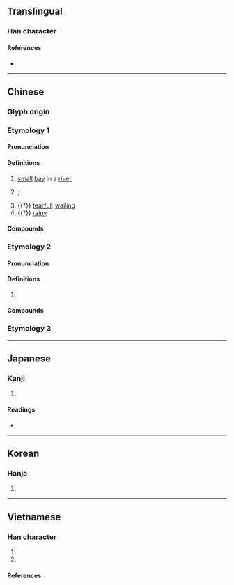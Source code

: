 {{also|沲}}
{{character info}}
==Translingual==

===Han character===
{{Han char|rn=85|rad=水|as=05|sn=8|four=33111|canj=EJP|ids=⿰氵它}}

====References====
* {{Han ref|kx=0613.070|dkj=17243|dj=1006.060|hdz=31594.020|uh=6CB1|ud=27825|bh=AA62|bd=43618}}

----

==Chinese==
{{zh-forms}}

===Glyph origin===
{{Han etym}}
{{Han compound|水|它|ls=psc|c1=s|c2=p|t1=water}}

===Etymology 1===

====Pronunciation====
{{zh-pron
|m=tuó
|c=to4
|mc=1
|oc=1,1
|cat=n,pn,a
}}

====Definitions====
{{zh-hanzi}}

# {{lb|zh|dialectal}} [[small]] [[bay]] in a [[river]] {{q|also used in place names}}
# {{zh-div|江}} {{w|Tuojiang (disambiguation)|Tuojiang}}; {{w|Tuo River}}
# {{†}} [[tearful]]; [[wailing]]
# {{†}} [[rainy]]

====Compounds====
{{zh-der|大雨滂沱|沱江|沱茶|涕泗滂沱|涾沱|滂沱|滂沱大雨|滹沱河|潭沱|沱沱河|銀杏沱|南沱|美人沱}}

===Etymology 2===

====Pronunciation====
{{zh-pron
|m=duò
|mc=2
|oc=n,2
|cat=
}}

====Definitions====
{{zh-hanzi}}

# {{zh-used2|c}}

====Compounds====
{{zh-der|淡沱|瀢沱}}

===Etymology 3===
{{zh-see|池|o|[[moat]]}}

----

==Japanese==

===Kanji===
{{ja-kanji|grade=|rs=水05}}

# {{rfdef|ja|sort=水05}}

====Readings====
* {{ja-readings
|goon=だ
|kanon=た
|kun=
}}

----

==Korean==

===Hanja===
{{ko-hanja|hangeul=타|eumhun=|rv=ta|mr=t'a|y=tha}}

# {{rfdef|ko|sort=水05}}

----

==Vietnamese==

===Han character===
{{vi-readings|rs=水05
|hanviet=đà-tdcndg;tchvtd
|nom=đà-tdcndg;btcn, đờ, đừ-btcn
}}

# {{han tu form of|Đà|the {{w|Black River (Asia)|Black/Da River}}, a river in Vietnam}}
# {{han tu form of|Đà|the {{w|Tuo River}} in Sichuan or the {{w|Tuo River (Hunan)|river of the same name}} in Hunan}}

====References====
<references/>
